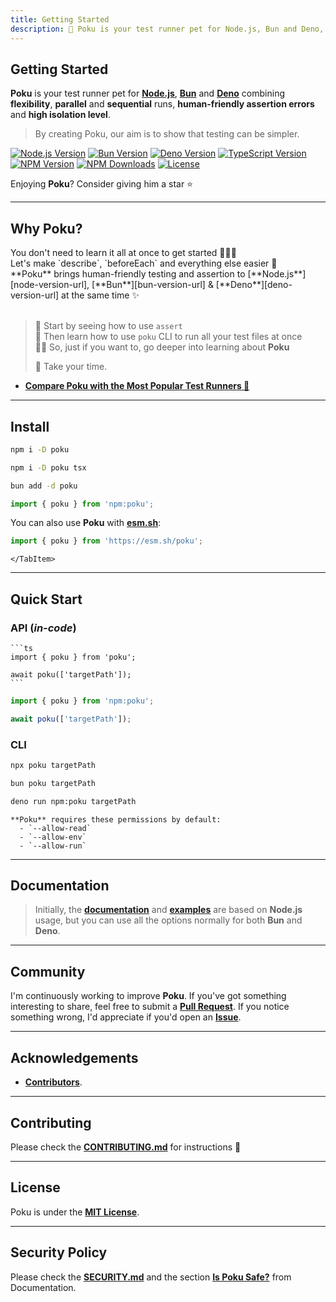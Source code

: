 ```yaml
---
title: Getting Started
description: 🐷 Poku is your test runner pet for Node.js, Bun and Deno, combining flexibility, parallel and sequential runs, human-friendly assertion errors and high isolation level.
---
```



[node-version-url]: https://github.com/nodejs/node
[node-version-image]: https://img.shields.io/badge/Node.js->=6.0.0-badc58
[bun-version-url]: https://github.com/oven-sh/bun
[bun-version-image]: https://img.shields.io/badge/Bun->=0.5.3-f471b5
[deno-version-url]: https://github.com/denoland/deno
[deno-version-image]: https://img.shields.io/badge/Deno->=1.30.0-70ffaf
[npm-image]: https://img.shields.io/npm/v/poku.svg?color=3dc1d3
[npm-url]: https://npmjs.org/package/poku
[typescript-url]: https://github.com/microsoft/TypeScript
[typescript-version-image]: https://img.shields.io/badge/TypeScript->=5.0.2-3077c6
[license-url]: https://github.com/wellwelwel/poku/blob/main/LICENSE
[license-image]: https://img.shields.io/npm/l/poku.svg?maxAge=2592000&color=9c88ff&label=License
[downloads-image]: https://img.shields.io/npm/dt/poku.svg?&color=FFC312&label=Downloads
[downloads-url]: https://npmjs.org/package/poku

<div className='title-section'>
<aside>

# Getting Started

**Poku** is your test runner pet for [**Node.js**][node-version-url], [**Bun**][bun-version-url] and [**Deno**][deno-version-url] combining **flexibility**, **parallel** and **sequential** runs, **human-friendly assertion errors** and **high isolation level**.

> By creating Poku, our aim is to show that testing can be simpler.

[![Node.js Version][node-version-image]][node-version-url]
[![Bun Version][bun-version-image]][bun-version-url]
[![Deno Version][deno-version-image]][deno-version-url]
[![TypeScript Version][typescript-version-image]][typescript-url]
[![NPM Version][npm-image]][npm-url]
[![NPM Downloads][downloads-image]][downloads-url]
[![License][license-image]][license-url]

Enjoying **Poku**? Consider giving him a star ⭐️

</aside>
  <aside>
    <Logo className='logo' width={128} height={128} />
  </aside>
</div>

<hr />

## Why Poku?

<div className='features black'>
  <div className='p'>
    <Success />
    <span>You don't need to learn it all at once to get started 🧑🏻‍🎓</span>
  </div>
  <div className='p'>
    <Success />
    <span>
      Let's make `describe`, `beforeEach` and everything else easier 🚀
    </span>
  </div>
  <div className='p'>
    <Success />
    <span>
      **Poku** brings human-friendly testing and assertion to
      [**Node.js**][node-version-url], [**Bun**][bun-version-url] &
      [**Deno**][deno-version-url] at the same time ✨
    </span>
  </div>
</div>

<br />

> 🔬 Start by seeing how to use `assert` <br />
> 🧪 Then learn how to use `poku` CLI to run all your test files at once <br />
> 🧙🏻 So, just if you want to, go deeper into learning about **Poku** <br />
>
> 🩵 Take your time.

- [**Compare Poku with the Most Popular Test Runners 🧪**](/docs/comparing)

<hr />

## **Install**

<Tabs>
  <TabItem default value='Node.js'>

```bash
npm i -D poku
```

  </TabItem>
  <TabItem  value='TypeScript (Node.js)'>

```bash
npm i -D poku tsx
```

  </TabItem>
  <TabItem  value='Bun'>

```bash
bun add -d poku
```

  </TabItem>
  <TabItem  value='Deno'>

```ts
import { poku } from 'npm:poku';
```

You can also use **Poku** with [**esm.sh**](https://esm.sh):

```ts
import { poku } from 'https://esm.sh/poku';
```

    </TabItem>

</Tabs>

<hr />

## Quick Start

### API (_in-code_)

<Tabs>
  <TabItem default value='Node.js, TypeScript (Node.js) and Bun'>

    ```ts
    import { poku } from 'poku';

    await poku(['targetPath']);
    ```

  </TabItem>
  <TabItem value='Deno'>

```ts
import { poku } from 'npm:poku';

await poku(['targetPath']);
```

  </TabItem>
</Tabs>

### CLI

<Tabs>
  <TabItem default value='Node.js and TypeScript (Node.js)'>

```bash
npx poku targetPath
```

  </TabItem>
  <TabItem  value='Bun'>

```bash
bun poku targetPath
```

  </TabItem>
  <TabItem  value='Deno'>

```bash
deno run npm:poku targetPath
```

    **Poku** requires these permissions by default:
      - `--allow-read`
      - `--allow-env`
      - `--allow-run`

  </TabItem>
</Tabs>

<hr />

## Documentation

> Initially, the [**documentation**](/docs/category/documentation) and [**examples**](/docs/category/examples) are based on **Node.js** usage, but you can use all the options normally for both **Bun** and **Deno**.

<hr />

## Community

I'm continuously working to improve **Poku**. If you've got something interesting to share, feel free to submit a [**Pull Request**](https://github.com/wellwelwel/poku/compare). If you notice something wrong, I'd appreciate if you'd open an [**Issue**](https://github.com/wellwelwel/poku/issues/new).

<hr />

## Acknowledgements

- [**Contributors**](https://github.com/wellwelwel/poku/graphs/contributors).

<hr />

## Contributing

Please check the [**CONTRIBUTING.md**](https://github.com/wellwelwel/poku/blob/main/CONTRIBUTING.md) for instructions 🚀

<hr />

## License

Poku is under the [**MIT License**](https://github.com/wellwelwel/poku/blob/main/LICENSE).

<hr />

## Security Policy

Please check the [**SECURITY.md**](https://github.com/wellwelwel/poku/blob/main/SECURITY.md) and the section [**Is Poku Safe?**](/docs/security) from Documentation.
